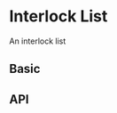 

<Meta title="Interlock/Interlock List" component={InterlockList}/>

# Interlock List

An interlock list

## Basic

<Preview>
  <Story name="Basic">
    <Grid container>
      <Grid item>
        <InterlockList
          entries={[
            {
              label: 'normal',
              status: 'normal'
            },
            {
              label: 'error',
              status: 'error'
            },
            {
              label: 'disconnected',
              status: 'disconnected'
            }
          ]}
        />
      </Grid>
    </Grid>
  </Story>
</Preview>

## API

<Props of={InterlockList}/>
